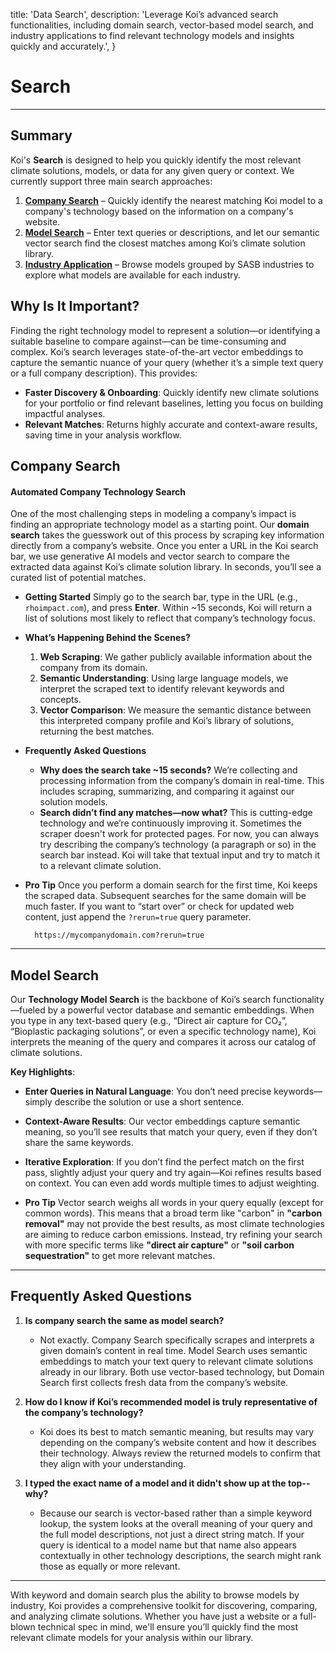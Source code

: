 

  title: 'Data Search',
  description: 'Leverage Koi’s advanced search functionalities, including domain search, vector-based model search, and industry applications to find relevant technology models and insights quickly and accurately.',
}

# Search

<PageInformationalData lastModified={lastModified} />

---

<ImageZoom
src={image1}
alt="Koi Search Image 1"
caption="Example search displaying technology model search results."
/>

## Summary

Koi's **Search** is designed to help you quickly identify the most relevant climate solutions, models, or data for any given query or context. We currently support three main search approaches:

1. **[Company Search](#company-search)** – Quickly identify the nearest matching Koi model to a company's technology based on the information on a company's website.
2. **[Model Search](#model-search)** – Enter text queries or descriptions, and let our semantic vector search find the closest matches among Koi’s climate solution library.
3. **[Industry Application](#industry-application)** – Browse models grouped by SASB industries to explore what models are available for each industry.


## Why Is It Important?

Finding the right technology model to represent a solution—or identifying a suitable baseline to compare against—can be time-consuming and complex. Koi’s search leverages state-of-the-art vector embeddings to capture the semantic nuance of your query (whether it’s a simple text query or a full company description). This provides:

- **Faster Discovery & Onboarding**: Quickly identify new climate solutions for your portfolio or find relevant baselines, letting you focus on building impactful analyses.
- **Relevant Matches**: Returns highly accurate and context-aware results, saving time in your analysis workflow.

## Company Search

<ImageZoom
src={image2}
alt="Koi Search 2"
caption="Example of company search using a domain."
/>

#### Automated Company Technology Search
One of the most challenging steps in modeling a company’s impact is finding an appropriate technology model as a starting point. Our **domain search** takes the guesswork out of this process by scraping key information directly from a company’s website. Once you enter a URL in the Koi search bar, we use generative AI models and vector search to compare the extracted data against Koi’s climate solution library. In seconds, you’ll see a curated list of potential matches.

- **Getting Started**
  Simply go to the search bar, type in the URL (e.g., `rhoimpact.com`), and press **Enter**. Within ~15 seconds, Koi will return a list of solutions most likely to reflect that company’s technology focus.

- **What’s Happening Behind the Scenes?**
  1. **Web Scraping**: We gather publicly available information about the company from its domain.
  2. **Semantic Understanding**: Using large language models, we interpret the scraped text to identify relevant keywords and concepts.
  3. **Vector Comparison**: We measure the semantic distance between this interpreted company profile and Koi’s library of solutions, returning the best matches.

- **Frequently Asked Questions**
  - **Why does the search take ~15 seconds?**
    We’re collecting and processing information from the company’s domain in real-time. This includes scraping, summarizing, and comparing it against our solution models.
  - **Search didn’t find any matches—now what?**
    This is cutting-edge technology and we’re continuously improving it. Sometimes the scraper doesn't work for protected pages. For now, you can always try describing the company’s technology (a paragraph or so) in the search bar instead. Koi will take that textual input and try to match it to a relevant climate solution.

- **Pro Tip**
  Once you perform a domain search for the first time, Koi keeps the scraped data. Subsequent searches for the same domain will be much faster. If you want to “start over” or check for updated web content, just append the `?rerun=true` query parameter.
  ```plaintext
    https://mycompanydomain.com?rerun=true
    ```

---

## Model Search

Our **Technology Model Search** is the backbone of Koi’s search functionality—fueled by a powerful vector database and semantic embeddings. When you type in any text-based query (e.g., “Direct air capture for CO₂”, “Bioplastic packaging solutions”, or even a specific technology name), Koi interprets the meaning of the query and compares it across our catalog of climate solutions.

**Key Highlights**:

- **Enter Queries in Natural Language**: You don’t need precise keywords—simply describe the solution or use a short sentence.
- **Context-Aware Results**: Our vector embeddings capture semantic meaning, so you’ll see results that match your query, even if they don’t share the same keywords.
- **Iterative Exploration**: If you don’t find the perfect match on the first pass, slightly adjust your query and try again—Koi refines results based on context. You can even add words multiple times to adjust weighting.

- **Pro Tip**
Vector search weighs all words in your query equally (except for common words). This means that a broad term like "carbon" in **"carbon removal"** may not provide the best results, as most climate technologies are aiming to reduce carbon emissions. Instead, try refining your search with more specific terms like **"direct air capture"** or **"soil carbon sequestration"** to get more relevant matches.


---


## Frequently Asked Questions

1. **Is company search the same as model search?**
   - Not exactly. Company Search specifically scrapes and interprets a given domain’s content in real time. Model Search uses semantic embeddings to match your text query to relevant climate solutions already in our library. Both use vector-based technology, but Domain Search first collects fresh data from the company’s website.

2. **How do I know if Koi’s recommended model is truly representative of the company’s technology?**
   - Koi does its best to match semantic meaning, but results may vary depending on the company’s website content and how it describes their technology. Always review the returned models to confirm that they align with your understanding.

3. **I typed the exact name of a model and it didn't show up at the top-- why?**
   - Because our search is vector-based rather than a simple keyword lookup, the system looks at the overall meaning of your query and the full model descriptions, not just a direct string match. If your query is identical to a model name but that name also appears contextually in other technology descriptions, the search might rank those as equally or more relevant.

---

With keyword and domain search plus the ability to browse models by industry, Koi provides a comprehensive toolkit for discovering, comparing, and analyzing climate solutions. Whether you have just a website or a full-blown technical spec in mind, we'll ensure you’ll quickly find the most relevant climate models for your analysis within our library.
